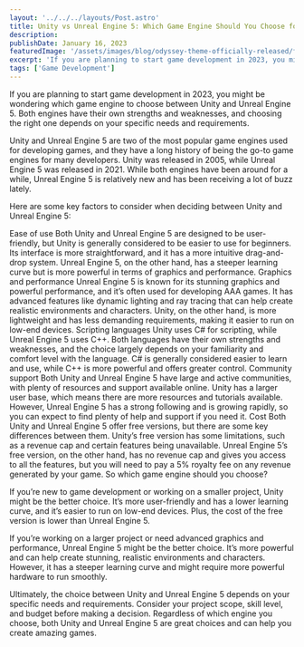 ```yaml
---
layout: '../../../layouts/Post.astro'
title: Unity vs Unreal Engine 5: Which Game Engine Should You Choose for Game Development in 2023?
description: 
publishDate: January 16, 2023
featuredImage: '/assets/images/blog/odyssey-theme-officially-released/featured.jpg'
excerpt: 'If you are planning to start game development in 2023, you might be wondering which game engine to choose between Unity and Unreal Engine 5'
tags: ['Game Development']
---
```


If you are planning to start game development in 2023, you might be wondering which game engine to choose between Unity and Unreal Engine 5. Both engines have their own strengths and weaknesses, and choosing the right one depends on your specific needs and requirements.

Unity and Unreal Engine 5 are two of the most popular game engines used for developing games, and they have a long history of being the go-to game engines for many developers. Unity was released in 2005, while Unreal Engine 5 was released in 2021. While both engines have been around for a while, Unreal Engine 5 is relatively new and has been receiving a lot of buzz lately.

Here are some key factors to consider when deciding between Unity and Unreal Engine 5:

Ease of use Both Unity and Unreal Engine 5 are designed to be user-friendly, but Unity is generally considered to be easier to use for beginners. Its interface is more straightforward, and it has a more intuitive drag-and-drop system. Unreal Engine 5, on the other hand, has a steeper learning curve but is more powerful in terms of graphics and performance.
Graphics and performance Unreal Engine 5 is known for its stunning graphics and powerful performance, and it’s often used for developing AAA games. It has advanced features like dynamic lighting and ray tracing that can help create realistic environments and characters. Unity, on the other hand, is more lightweight and has less demanding requirements, making it easier to run on low-end devices.
Scripting languages Unity uses C# for scripting, while Unreal Engine 5 uses C++. Both languages have their own strengths and weaknesses, and the choice largely depends on your familiarity and comfort level with the language. C# is generally considered easier to learn and use, while C++ is more powerful and offers greater control.
Community support Both Unity and Unreal Engine 5 have large and active communities, with plenty of resources and support available online. Unity has a larger user base, which means there are more resources and tutorials available. However, Unreal Engine 5 has a strong following and is growing rapidly, so you can expect to find plenty of help and support if you need it.
Cost Both Unity and Unreal Engine 5 offer free versions, but there are some key differences between them. Unity’s free version has some limitations, such as a revenue cap and certain features being unavailable. Unreal Engine 5’s free version, on the other hand, has no revenue cap and gives you access to all the features, but you will need to pay a 5% royalty fee on any revenue generated by your game.
So which game engine should you choose?

If you’re new to game development or working on a smaller project, Unity might be the better choice. It’s more user-friendly and has a lower learning curve, and it’s easier to run on low-end devices. Plus, the cost of the free version is lower than Unreal Engine 5.

If you’re working on a larger project or need advanced graphics and performance, Unreal Engine 5 might be the better choice. It’s more powerful and can help create stunning, realistic environments and characters. However, it has a steeper learning curve and might require more powerful hardware to run smoothly.

Ultimately, the choice between Unity and Unreal Engine 5 depends on your specific needs and requirements. Consider your project scope, skill level, and budget before making a decision. Regardless of which engine you choose, both Unity and Unreal Engine 5 are great choices and can help you create amazing games.
